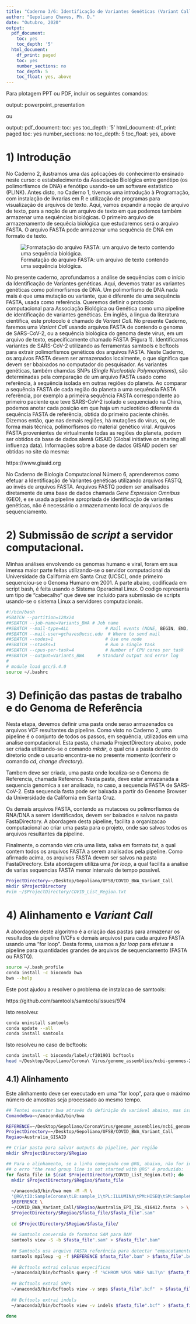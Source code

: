 ```yaml
---
title: "Caderno 3/6: Identificação de Variantes Genéticas (Variant Call) de SARS-CoV-2 com arquivos FASTA"
author: "Gepoliano Chaves, Ph. D."
date: "Outubro, 2020"
output:
  pdf_document:
    toc: yes
    toc_depth: '5'
  html_document:
    df_print: paged
    toc: yes
    number_sections: no
    toc_depth: 5
    toc_float: yes, above
---
```



Para plotagem PPT ou PDF, incluir os seguintes comandos:

output: powerpoint_presentation

ou

output:
  pdf_document:
    toc: yes
    toc_depth: '5'
  html_document:
    df_print: paged
    toc: yes
    number_sections: no
    toc_depth: 5
    toc_float: yes, above


# 1) Introdução 

No Caderno 2, ilustramos uma das aplicações do conhecimento ensinado neste curso: o estabelecimento da Associação Biológica entre genótipo (os polimorfismos de DNA) e fenótipo usando-se um software estatístico (PLINK). Antes disto, no Caderno 1, tivemos uma introdução à Programação, com instalação de livrarias em R e utilização de programas para visualização de arquivos de texto. Aqui, vamos expandir a noção de arquivo de texto, para a noção de um arquivo de texto em que podemos também armazenar uma sequências biológicas. O primeiro arquivo de armazenamento de sequêcia biológica que estudaremos será o arquivo FASTA. O arquivo FASTA pode armazenar uma sequência de DNA em formato de texto. 

![Formatação do arquivo FASTA: um arquivo de texto contendo uma sequência biológica.](~/Desktop/Gepoliano/UFSB/Figuras/FASTA.png)

No presente caderno, aprofundamos a análise de sequências com o início da Identificação de Variantes genéticas. Aqui, devemos tratar as variantes genéticas como polimorfismos de DNA. Um polimorfismo de DNA nada mais é que uma mutação ou variante, que é diferente de uma sequência FASTA, usada como referência. Queremos definir o protocolo computacional para Associação Biológica ou Genética como uma pipeline de identificação de variantes genéticas. Em inglês, a lingua da literatura científica, este protocolo é chamado de *Variant Call*. No presente Caderno, faremos uma *Variant Call* usando arquivos FASTA de contendo o genoma de SARS-CoV-2, ou a sequência biológica do genoma deste vírus, em um arquivo de texto, especificamente chamado FASTA (Figura 1). Identificamos variantes de SARS-CoV-2 utilizando as ferramentas samtools e bcftools para extrair polimorfismos genéticos dos arquivos FASTA. Neste Caderno, os arquivos FASTA devem ser armazenados localmente, o que significa que devem ser bbaixados no computador do pesquisador. As variantes genéticas, também chamdas SNPs (*Single Nucleotide Polymorphisms*), são determinadas pela comparação de um arquivo FASTA usado como referência, à sequência isolada em outras regiões do planeta. Ao comparar a sequência FASTA de cada região do planeta a uma sequência FASTA referência, por exemplo a primeira sequência FASTA correspondente ao primeiro paciente que teve SARS-CoV-2 isolado e sequenciado na China, podemos anotar cada posição em que haja um nucleotídeo diferente da sequência FASTA de referência, obtida do primeiro paciente chinês. Dizemos então, que nas demais regiões, há mutações do vírus, ou, de forma mais técnica, polimorfismos do material genético viral. Arquivos FASTA provenientes de virtualmente todas as regiões do planeta, podem ser obtidos da base de dados alemã GISAID (Global initiative on sharing all influenza data). Informações sobre a base de dados GISAID podem ser obtidas no site da mesma: 

https://www.gisaid.org

No Caderno de Biologia Computacional Número 6, aprenderemos como efetuar a Identificação de Variantes genéticas utilizando arquivos FASTQ, ao invés de arquivos FASTA. Arquivos FASTQ podem ser analisados diretamente de uma base de dados chamada *Gene Expression Omnibus* (GEO), e se usada a pipeline apropriada de identificação de variantes genéticas, não é necessário o armazenamento local de arquivos de sequenciamento.

# 2) Submissão de *script* a servidor computacional.

Minhas análises envolvendo os genomas humano e viral, foram em sua imensa maior parte feitas utilizando-se o servidor computacional da Universidade da California em Santa Cruz (UCSC), onde primeiro sequenciou-se o Genoma Humano em 2001. A parte abaixo, codificada em script bash, é feita usando o Sistema Operacinal Linux. O codigo representa um tipo de "cabecalho" que deve ser incluído para submissão de scripts usando-se o sistema Linux a servidores computacionais. 

```bash
#!/bin/bash
#SBATCH --partition=128x24
##SBATCH --job-name=Variants_BWA # Job name
##SBATCH --mail-type=ALL              # Mail events (NONE, BEGIN, END, FAIL, ALL)
##SBATCH --mail-user=gchaves@ucsc.edu  # Where to send mail	
##SBATCH --nodes=1                    # Use one node
##SBATCH --ntasks=1                   # Run a single task	
##SBATCH --cpus-per-task=4            # Number of CPU cores per task
##SBATCH --output=Variants_BWA     # Standard output and error log
# 
# module load gcc/5.4.0
source ~/.bashrc
```

# 3) Definição das pastas de trabalho e do Genoma de Referência

Nesta etapa, devemos definir uma pasta onde serao armazenados os arquivos VCF resultantes da pipeline. Como visto no Caderno 2, uma pipeline é o conjunto de todos os passos, em sequência, utilizados em uma analise computacional. Esta pasta, chamada ProjectDirectory abaixo, pode ser criada utilizando-se o comando *mkdir*, o qual cria a pasta dentro do diretorio onde o usuario encontra-se no presente momento (conferir o comando *cd*, *change directory*).

Tambem deve ser criada, uma pasta onde localiza-se o Genoma de Referencia, chamada Reference. Nesta pasta, deve estar armazanada a sequencia genomica a ser analisada, no caso, a sequencia FASTA de SARS-CoV-2. Esta sequencia fasta pode ser baixada a partir do Genome Browser da Universidade da California em Santa Cruz.

Os demais arquivos FASTA, contendo as mutacoes ou polimorfismos de RNA/DNA a serem identificados, devem ser baixados e salvos na pasta FastaDirectory. A abordagem desta pipeline, facilita a organizacao computacional ao criar uma pasta para o projeto, onde sao salvos todos os arquivos resultantes da pipeline.

Finalmente, o comando *vim* cria uma lista, salva em formato *txt*, a qual contem todos os arquivos FASTA a serem analisados pela pipeline. Como afirmado acima, os arquivos FASTA devem ser salvos na pasta FastaDirectory. Esta abordagem utiliza uma *for loop*, a qual facilita a analise de varias sequencias FASTA menor intervalo de tempo possivel.

```bash
ProjectDirectory=~/Desktop/Gepoliano/UFSB/COVID_BWA_Variant_Call
mkdir $ProjectDirectory
#vim ~/$ProjectDirectory/COVID_List_Region.txt
```

# 4) Alinhamento e *Variant Call*

A abordagem deste algoritmo é a criação das pastas para armazenar os resultados da pipeline (VCFs e demais arquivos) para cada arquivo FASTA usando uma "for loop". Desta forma, usamos a *for loop* para efetuar a pipeline para quantidades grandes de arquivos de sequenciamento (FASTA ou FASTQ).

```bash
source ~/.bash_profile
conda install -c bioconda bwa 
bwa --help
```

Este post ajudou a resolver o problema de instalacao de samtools:

https://github.com/samtools/samtools/issues/974

Isto resolveu:

```bash
conda uninstall samtools
conda update --all
conda install samtools
```

Isto resolveu no caso de bcftools:

```bash
conda install -c bioconda/label/cf201901 bcftools
head ~/Desktop/Gepoliano/Corona\ Virus/genome_assemblies/ncbi-genomes-2020-03-21/GCF_009858895.2_ASM985889v3_genomic.fna
```

## 4.1) Alinhamento

Este alinhamento deve ser executado em uma "for loop", para que o máximo número de amostras seja processado ao mesmo tempo.

```bash
## Tentei executar bwa através da definição da variável abaixo, mas isso não funcionou:
ComandoBwa=~/anaconda3/bin/bwa

REFERENCE=~/Desktop/Gepoliano/CoronaVirus/genome_assemblies/ncbi_genomes_2020_03_21/GCF_009858895_2_ASM985889v3_genomic.fna
ProjectDirectory=~/Desktop/Gepoliano/UFSB/COVID_BWA_Variant_Call
Regiao=Australia_GISAID

## Criar pasta para salvar outputs da pipeline, por região
mkdir $ProjectDirectory/$Regiao

## Para o alinhamento, se a linha começando com @RG, abaixo, não for incluída,
## o erro "the read group line is not started with @RG" é produzido:
for fasta_file in $(cat $ProjectDirectory/COVID_List_Region.txt); do
  mkdir $ProjectDirectory/$Regiao/$fasta_file
  
  ~/anaconda3/bin/bwa mem -M -R \
  '@RG\tID:SampleCorona\tLB:sample_1\tPL:ILLUMINA\tPM:HISEQ\tSM:SampleCorona' \
  $REFERENCE \
  ~/COVID_BWA_Variant_Call/$Regiao/Australia_EPI_ISL_416412.fasta  > \
  $ProjectDirectory/$Regiao/$fasta_file/$fasta_file".sam"
  
  cd $ProjectDirectory/$Regiao/$fasta_file/
  
  ## Samtools conversão de formatos SAM para BAM
  samtools view -S -b $fasta_file".sam" > $fasta_file".bam"
  
  ## Samtools usa arquivo FASTA referência para detectar "empacotamento" das sequências
  samtools mpileup -g -f $REFERENCE $fasta_file".bam" > $fasta_file".bcf"
  
  ## Bcftools extrai colunas especificas
  ~/anaconda3/bin/bcftools query -f '%CHROM %POS %REF %ALT\n' $fasta_file".bcf" | head -50000
	
  ## Bcftools extrai SNPs
  ~/anaconda3/bin/bcftools view -v snps $fasta_file".bcf"  > $fasta_file"_snps.vcf"
	
  ## Bcftools extrai indels
  ~/anaconda3/bin/bcftools view -v indels $fasta_file".bcf" > $fasta_file"_indels.vcf"
  
done
```





